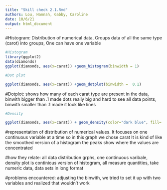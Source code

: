 ```yaml
---
title: "Skill check 2.1.Rmd"
authors: Lou, Hannah, Gabby, Caroline
date: 10/6/21
output: html_document
---
```



#Histogram: Distribution of numerical data, Groups data of all the same type (carot) into groups, One can have one variable
```r
#Histogram
library(ggplot2)
data(diamonds)
ggplot(diamonds, aes(x=carat)) +geom_histogram(binwidth = 1)

```
```r
#Dot plot

ggplot(diamonds, aes(x=carat)) +geom_dotplot(binwidth =  0.1)
```
#Dotplot: shows how many of each carat type are present in the data, binwith bigger than .1 made dots really big and hard to see all data points, binwith smaller than .1 made it look like lines


```r
#Density

ggplot(diamonds, aes(x=carat)) + geom_density(color="dark blue", fill= "light blue")

```
#representation of distribution of numerical values. It focuses on one continuous variable at a time so in this graph we chose carat It is kind of like the smoothed version of a histogram the peaks show where the values are concentrated

#how they relate: all data distribution grphs, one continuous varibale, density plot is continious version of histogram, all measure quantities, take numeric data, data sets in long format

#problems encountered: adjusting the binwith, we tried to set it up with two variables and realized that wouldn't work


